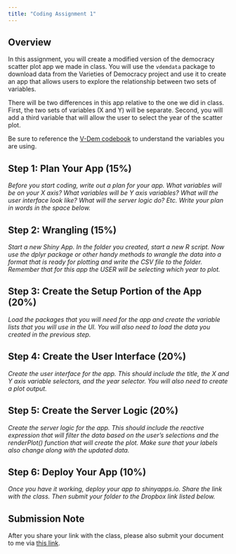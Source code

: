 ```yaml
---
title: "Coding Assignment 1"
---
```


## Overview

In this assignment, you will create a modified version of the democracy scatter plot app we made in class. You will use the `vdemdata` package to download data from the Varieties of Democracy project and use it to create an app that allows users to explore the relationship between two sets of variables.

There will be two differences in this app relative to the one we did in class. First, the two sets of variables (X and Y) will be separate. Second, you will add a third variable that will allow the user to select the year of the scatter plot. 

Be sure to reference the [V-Dem codebook](https://www.v-dem.net/documents/38/v-dem_codebook_v14.pdf) to understand the variables you are using.

## Step 1: Plan Your App (15%)

*Before you start coding, write out a plan for your app. What variables will be on your X axis? What variables will be Y axis variables? What will the user interface look like? What will the server logic do? Etc. Write your plan in words in the space below.* 

## Step 2: Wrangling (15%)

*Start a new Shiny App. In the folder you created, start a new R script. Now use the dplyr package or other handy methods to wrangle the data into a format that is ready for plotting and write the CSV file to the folder. Remember that for this app the USER will be selecting which year to plot.*

## Step 3: Create the Setup Portion of the App (20%)

*Load the packages that you will need for the app and create the variable lists that you will use in the UI. You will also need to load the data you created in the previous step.*

## Step 4: Create the User Interface (20%)

*Create the user interface for the app. This should include the title, the X and Y axis variable selectors, and the year selector. You will also need to create a plot output.*

## Step 5: Create the Server Logic (20%)

*Create the server logic for the app. This should include the reactive expression that will filter the data based on the user's selections and the renderPlot() function that will create the plot. Make sure that your labels also change along with the updated data.*

## Step 6: Deploy Your App (10%)

*Once you have it working, deploy your app to shinyapps.io. Share the link with the class. Then submit your folder to the Dropbox link listed below.*

::: {.callout-important}
## Submission Note

After you share your link with the class, please also submit your document to me via [this link](https://www.dropbox.com/request/2yCjJdVzSoNpXi9utzza).
:::


